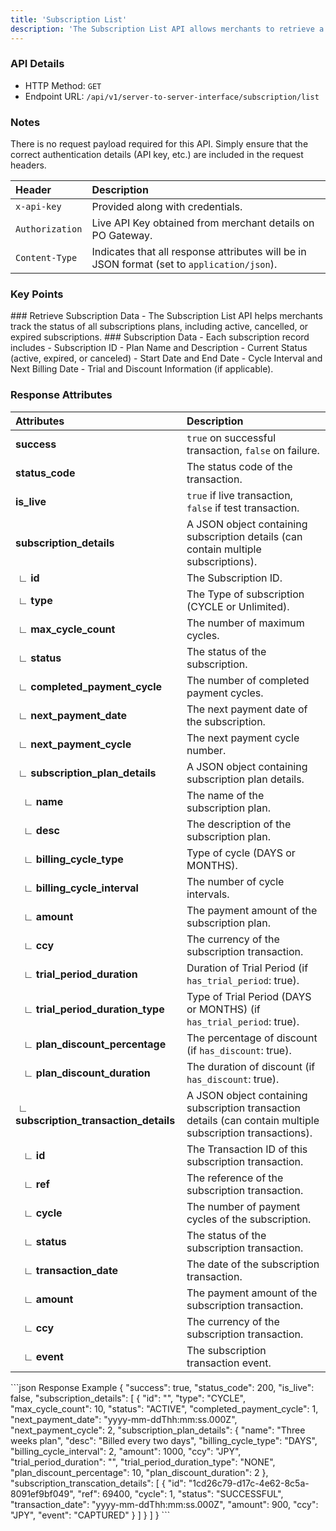 ```yaml
---
title: 'Subscription List'
description: 'The Subscription List API allows merchants to retrieve a list of all active, cancelled, or expired subscriptions, providing an overview of their customers subscription statuses.'
---
```



### API Details 
- HTTP Method: `GET`
- Endpoint URL: `/api/v1/server-to-server-interface/subscription/list`


### Notes

There is no request payload required for this API. Simply ensure that the correct authentication details (API key, etc.) are included in the request headers.


| **Header**       | **Description**                                                                 |
|:-----------------|:--------------------------------------------------------------------------------|
| `x-api-key`      | Provided along with credentials.                                                |
| `Authorization`  | Live API Key obtained from merchant details on PO Gateway.                      |
| `Content-Type`   | Indicates that all response attributes will be in JSON format (set to `application/json`). |


### Key Points
<Info>
### Retrieve Subscription Data
- The Subscription List API helps merchants track the status of all subscriptions plans, including active, cancelled, or expired subscriptions.
### Subscription Data - Each subscription record includes
- Subscription ID
- Plan Name and Description
- Current Status (active, expired, or canceled)
- Start Date and End Date
- Cycle Interval and Next Billing Date
- Trial and Discount Information (if applicable).
</Info>

### Response Attributes

| **Attributes**       | **Description**                                                                 |
|:---------------------|:--------------------------------------------------------------------------------|
| **success**                        | `true` on successful transaction, `false` on failure.                                                                          |
| **status_code**                    | The status code of the transaction.                                                                                            |
| **is_live**                        | `true` if live transaction, `false` if test transaction.                                                                       |
| **subscription_details**           | A JSON object containing subscription details (can contain multiple subscriptions).                                             |
|  ∟ **id**                          | The Subscription ID.                                                                                                           |
|  ∟ **type**                        | The Type of subscription (CYCLE or Unlimited).                                                                                 |
|  ∟ **max_cycle_count**             | The number of maximum cycles.                                                                                                  |
|  ∟ **status**                      | The status of the subscription.                                                                                                |
|  ∟ **completed_payment_cycle**     | The number of completed payment cycles.                                                                                        |
|  ∟ **next_payment_date**           | The next payment date of the subscription.                                                                                     |
|  ∟ **next_payment_cycle**          | The next payment cycle number.                                                                                                 |
|  ∟ **subscription_plan_details**   | A JSON object containing subscription plan details.                                                                            |
|    ∟ **name**                      | The name of the subscription plan.                                                                                             |
|    ∟ **desc**                      | The description of the subscription plan.                                                                                      |
|    ∟ **billing_cycle_type**        | Type of cycle (DAYS or MONTHS).                                                                                                |
|    ∟ **billing_cycle_interval**    | The number of cycle intervals.                                                                                                 |
|    ∟ **amount**                    | The payment amount of the subscription plan.                                                                                   |
|    ∟ **ccy**                       | The currency of the subscription transaction.                                                                                  |
|    ∟ **trial_period_duration**     | Duration of Trial Period (if `has_trial_period`: true).                                                                        |
|    ∟ **trial_period_duration_type**| Type of Trial Period (DAYS or MONTHS) (if `has_trial_period`: true).                                                           |
|    ∟ **plan_discount_percentage**  | The percentage of discount (if `has_discount`: true).                                                                          |
|    ∟ **plan_discount_duration**    | The duration of discount (if `has_discount`: true).                                                                            |
|  ∟ **subscription_transaction_details** | A JSON object containing subscription transaction details (can contain multiple subscription transactions).              |
|    ∟ **id**                        | The Transaction ID of this subscription transaction.                                                                           |
|    ∟ **ref**                       | The reference of the subscription transaction.                                                                                 |
|    ∟ **cycle**                     | The number of payment cycles of the subscription.                                                                              |
|    ∟ **status**                    | The status of the subscription transaction.                                                                                    |
|    ∟ **transaction_date**          | The date of the subscription transaction.                                                                                      |
|    ∟ **amount**                    | The payment amount of the subscription transaction.                                                                            |
|    ∟ **ccy**                       | The currency of the subscription transaction.                                                                                  |
|    ∟ **event**                     | The subscription transaction event.                                                                                           |



<ResponseExample>
```json Response Example
{
    "success": true,
    "status_code": 200,
    "is_live": false,
    "subscription_details": [
        {
            "id": "<transaction_id>",
            "type": "CYCLE",
            "max_cycle_count": 10,
            "status": "ACTIVE",
            "completed_payment_cycle": 1,
            "next_payment_date": "yyyy-mm-ddThh:mm:ss.000Z",
            "next_payment_cycle": 2,
            "subscription_plan_details": {
                "name": "Three weeks plan",
                "desc": "Billed every two days",
                "billing_cycle_type": "DAYS",
                "billing_cycle_interval": 2,
                "amount": 1000,
                "ccy": "JPY",
                "trial_period_duration": "",
                "trial_period_duration_type": "NONE",
                "plan_discount_percentage": 10,
                "plan_discount_duration": 2
                },
            "subscription_transcation_details": [
                {
                    "id": "1cd26c79-d17c-4e62-8c5a-8091ef9bf049",
                    "ref": 69400,
                    "cycle": 1,
                    "status": "SUCCESSFUL",
                    "transaction_date": "yyyy-mm-ddThh:mm:ss.000Z",
                    "amount": 900,
                    "ccy": "JPY",
                    "event": "CAPTURED"
                }
            ]
        }
    ]
}
```
</ResponseExample>
